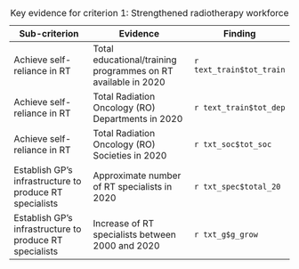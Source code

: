 | Sub-criterion                                           | Evidence                                                      | Finding                  |
|---------------------------------------------------------|---------------------------------------------------------------|--------------------------|
| Achieve self-reliance in RT                             | Total educational/training programmes on RT available in 2020 | `r text_train$tot_train` |
| Achieve self-reliance in RT                             | Total Radiation Oncology (RO) Departments in 2020             | `r text_train$tot_dep`   |
| Achieve self-reliance in RT                             | Total Radiation Oncology (RO) Societies in 2020               | `r txt_soc$tot_soc`      |
| Establish GP's infrastructure to produce RT specialists | Approximate number of RT specialists in 2020                  | `r txt_spec$total_20`    |
| Establish GP's infrastructure to produce RT specialists | Increase of RT specialists between 2000 and 2020              | `r txt_g$g_grow`         |

: Key evidence for criterion 1: Strengthened radiotherapy workforce
